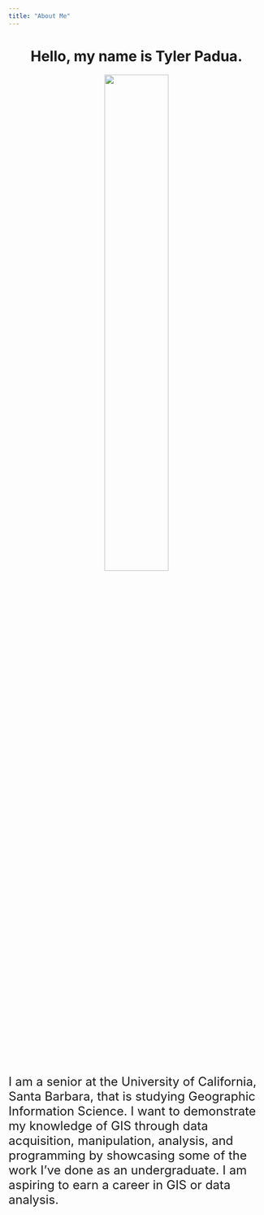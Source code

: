 ```yaml
---
title: "About Me"
---
```



<center>
# Hello, my name is Tyler Padua.
</center>

<center>
![](img/profile.JPG){height=50%}
</center>

<font size = "5">
I am a senior at the University of California, Santa Barbara, that is studying Geographic Information Science. I want to demonstrate my knowledge of GIS through data acquisition, manipulation, analysis, and programming by showcasing some of the work I've done as an undergraduate. I am aspiring to earn a career in GIS or data analysis.




